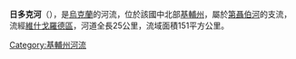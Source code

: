 '''日多克河'''（{{lang-uk|Жидок}}），是[[烏克蘭|烏克蘭]]的河流，位於該國中北部[[基輔州|基輔州]]，屬於[[第聶伯河|第聶伯河]]的支流，流經[[維什戈羅德區|維什戈羅德區]]，河道全長25公里，流域面積151平方公里。

{{DEFAULTSORT:Жидок}}
[[Category:基輔州河流|Category:基輔州河流]]


{{Ukraine-river-stub}}